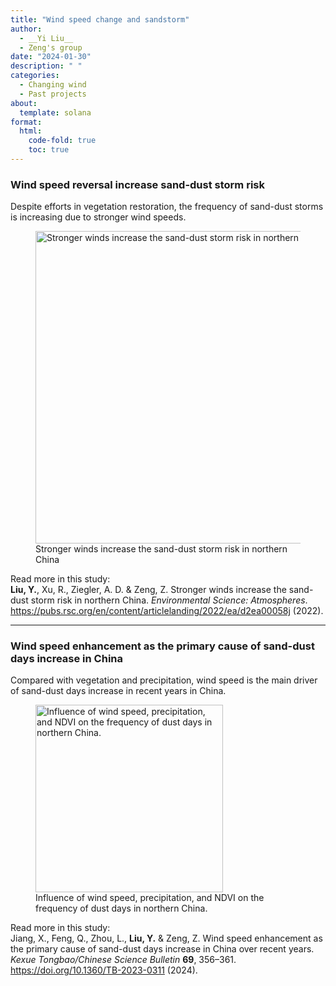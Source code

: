 ```yaml
---
title: "Wind speed change and sandstorm"
author: 
  - __Yi Liu__
  - Zeng's group
date: "2024-01-30"
description: " "
categories:
  - Changing wind
  - Past projects
about:
  template: solana
format:
  html:
    code-fold: true
    toc: true
---
```


### Wind speed reversal increase sand-dust storm risk

Despite efforts in vegetation restoration, the frequency of sand-dust storms is increasing due to stronger wind speeds.

![Stronger winds increase the sand-dust storm risk in northern China](1.png){height=500px}

Read more in this study:  
**Liu, Y.**, Xu, R., Ziegler, A. D. & Zeng, Z. Stronger winds increase the sand-dust storm risk in northern China. *Environmental Science: Atmospheres*. [https://pubs.rsc.org/en/content/articlelanding/2022/ea/d2ea00058j](https://pubs.rsc.org/en/content/articlelanding/2022/ea/d2ea00058j) (2022).

---

### Wind speed enhancement as the primary cause of sand-dust days increase in China

Compared with vegetation and precipitation, wind speed is the main driver of sand-dust days increase in recent years in China.

![Influence of wind speed, precipitation, and NDVI on the frequency of dust days in northern China.](2.png){height=300px}

Read more in this study:  
Jiang, X., Feng, Q., Zhou, L., **Liu, Y.** & Zeng, Z. Wind speed enhancement as the primary cause of sand-dust days increase in China over recent years. *Kexue Tongbao/Chinese Science Bulletin* **69**, 356–361. [https://doi.org/10.1360/TB-2023-0311](https://doi.org/10.1360/TB-2023-0311) (2024).


